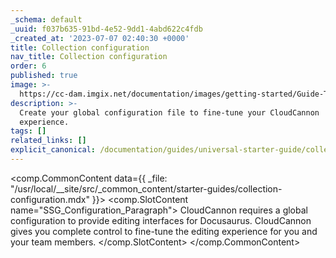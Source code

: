 ```yaml
---
_schema: default
_uuid: f037b635-91bd-4e52-9dd1-4abd622c4fdb
_created_at: '2023-07-07 02:40:30 +0000'
title: Collection configuration
nav_title: Collection configuration
order: 6
published: true
image: >-
  https://cc-dam.imgix.net/documentation/images/getting-started/Guide-Thumbnails/CloudCannon-Getting-Started-Thumbnail-Docusaurus.png
description: >-
  Create your global configuration file to fine-tune your CloudCannon
  experience.
tags: []
related_links: []
explicit_canonical: /documentation/guides/universal-starter-guide/collection-configuration/
---
```

<comp.CommonContent data={{ _file: "/usr/local/__site/src/_common_content/starter-guides/collection-configuration.mdx" }}>
  <comp.SlotContent name="SSG_Configuration_Paragraph">
    CloudCannon requires a global configuration to provide editing interfaces for Docusaurus. CloudCannon gives you complete control to fine-tune the editing experience for you and your team members.
  </comp.SlotContent>
</comp.CommonContent>